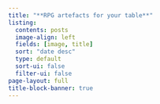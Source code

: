 ```yaml
---
title: "**RPG artefacts for your table**"
listing:
  contents: posts
  image-align: left
  fields: [image, title]
  sort: "date desc"
  type: default
  sort-ui: false
  filter-ui: false
page-layout: full
title-block-banner: true
---
```


